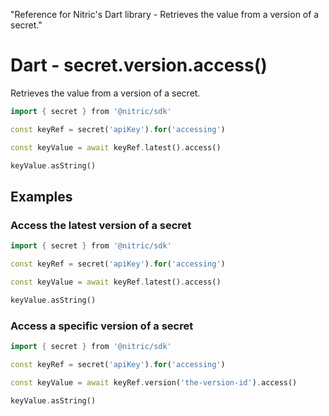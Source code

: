   "Reference for Nitric's Dart library - Retrieves the value from a version of a secret."

# Dart - secret.version.access()

Retrieves the value from a version of a secret.

```dart
import { secret } from '@nitric/sdk'

const keyRef = secret('apiKey').for('accessing')

const keyValue = await keyRef.latest().access()

keyValue.asString()
```

## Examples

### Access the latest version of a secret

```dart
import { secret } from '@nitric/sdk'

const keyRef = secret('apiKey').for('accessing')

const keyValue = await keyRef.latest().access()

keyValue.asString()
```

### Access a specific version of a secret

```dart
import { secret } from '@nitric/sdk'

const keyRef = secret('apiKey').for('accessing')

const keyValue = await keyRef.version('the-version-id').access()

keyValue.asString()
```
